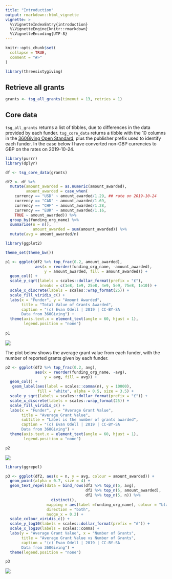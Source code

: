 ```yaml
---
title: "Introduction"
output: rmarkdown::html_vignette
vignette: >
  %\VignetteIndexEntry{introduction}
  %\VignetteEngine{knitr::rmarkdown}
  %\VignetteEncoding{UTF-8}
---
```


```r
knitr::opts_chunk$set(
  collapse = TRUE,
  comment = "#>"
)
```


```r
library(threesixtygiving)
```



## Retrieve all grants

```r
grants <- tsg_all_grants(timeout = 13, retries = 1)
```


## Core data

`tsg_all_grants` returns a list of tibbles, due to differences in the data provided by each funder. `tsg_core_data` returns a tibble with the 10 columns in the [360Giving Open Standard](https://standard.threesixtygiving.org/en/latest/#), plus the publisher prefix used to identify each funder. In the case below I have converted non-GBP currencies to GBP on the rates on 2019-10-24.

``` r
library(purrr)
library(dplyr)

df <- tsg_core_data(grants)

df2 <- df %>% 
  mutate(amount_awarded = as.numeric(amount_awarded),
         amount_awarded = case_when(
    currency == "USD" ~ amount_awarded/1.29, ## rate on 2019-10-24
    currency == "CAD" ~ amount_awarded/1.69, 
    currency == "CHF" ~ amount_awarded/1.28, 
    currency == "EUR" ~ amount_awarded/1.16,
    TRUE ~ amount_awarded)) %>%
  group_by(funding_org_name) %>%
  summarise(n = n(),
            amount_awarded = sum(amount_awarded)) %>%
  mutate(avg = amount_awarded/n)
```


```r
library(ggplot2)

theme_set(theme_bw())

p1 <- ggplot(df2 %>% top_frac(0.2, amount_awarded),
             aes(x = reorder(funding_org_name, -amount_awarded),
                 y = amount_awarded, fill = amount_awarded)) + 
  geom_col() + 
  scale_y_sqrt(labels = scales::dollar_format(prefix = "£"),
               breaks = c(1e8, 1e9, 25e8, 4e9, 5e9, 75e8, 1e10)) + 
  scale_x_discrete(labels = scales::wrap_format(25)) + 
  scale_fill_viridis_c() + 
  labs(x = "Funder", y = "Amount Awarded",
       title = "Total Value of Grants Awarded",
       caption = "(c) Evan Odell | 2019 | CC-BY-SA
       Data from 360Giving") + 
  theme(axis.text.x = element_text(angle = 60, hjust = 1),
        legend.position = "none") 
  
p1
```


![](total-value.png)

The plot below shows the average grant value from each funder, with the number of reported grants given by each funder.

```r

p2 <- ggplot(df2 %>% top_frac(0.2, avg),
             aes(x = reorder(funding_org_name, -avg),
                 y = avg, fill = avg)) + 
  geom_col() + 
   geom_label(aes(label = scales::comma(n), y = 10000),
              fill = "white", alpha = 0.5, size = 3.5) + 
  scale_y_sqrt(labels = scales::dollar_format(prefix = "£")) + 
  scale_x_discrete(labels = scales::wrap_format(25)) + 
  scale_fill_viridis_c() + 
  labs(x = "Funder", y = "Average Grant Value",
       title = "Average Grant Value",
       subtitle = "Label is the number of grants awarded",
       caption = "(c) Evan Odell | 2019 | CC-BY-SA
       Data from 360Giving") + 
  theme(axis.text.x = element_text(angle = 60, hjust = 1),
        legend.position = "none") 

p2
```

![](avg-grant-value.png)

```r
library(ggrepel)

p3 <- ggplot(df2, aes(x = n, y = avg, colour = amount_awarded)) + 
  geom_point(alpha = 0.7, size = 4) + 
  geom_text_repel(data = bind_rows(df2 %>% top_n(5, avg),
                                   df2 %>% top_n(5, amount_awarded),
                                   df2 %>% top_n(5, n)) %>% 
                    distinct(),
                  mapping = aes(label =funding_org_name), colour = "black",
                  direction = "both",
                  nudge_x = 0.2) + 
  scale_colour_viridis_c() + 
  scale_y_log10(labels = scales::dollar_format(prefix = "£")) + 
  scale_x_log10(labels = scales::comma) + 
  labs(y = "Average Grant Value", x = "Number of Grants",
       title = "Average Grant Value vs Number of Grants",
       caption = "(c) Evan Odell | 2019 | CC-BY-SA
       Data from 360Giving") + 
  theme(legend.position = "none") 

p3
```

![](grant-size-n.png)


